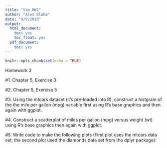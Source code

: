 ```yaml
---
title: "Sim_HW2"
author: "Alex Blohm"
date: "9/9/2019"
output:
  html_document:
    toc: yes
    toc_float: yes
  pdf_document:
    toc: yes
---
```


```r
knitr::opts_chunk$set(echo = TRUE)
```


Homework 2

#1. Chapter 5, Exercise 3

#2. Chapter 5, Exercise 5

#3. 
Using the mtcars dataset (it’s pre-loaded into R), construct a histgram of the the mile per gallon (mpg) variable first using R’s base graphics and then again with ggplot.

#4. 
Construct a scatterplot of miles per gallon (mpg) versus weight (wt) using R’s base graphics then again with ggplot.

#5. 
Write code to make the following plots (First plot uses the mtcars data set; the second plot used the diamonds data set from the dplyr package):












